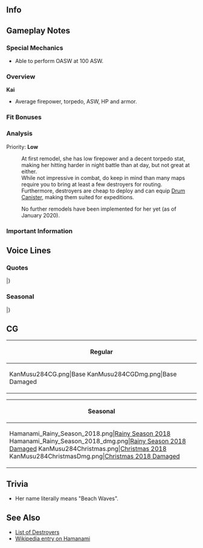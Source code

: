 ==Info==
{{KanmusuInfo|ID=284}}
{{KanmusuInfo|ID=284a}}

==Gameplay Notes==
===Special Mechanics===
* Able to perform OASW at 100 ASW.

===Overview===
'''Kai'''
* Average firepower, torpedo, ASW, HP and armor.  

===Fit Bonuses===
{{:{{BASEPAGENAME}}/Equipment Bonuses}}
{{clear}}

===Analysis===
Priority: '''Low'''

:At first remodel, she has low firepower and a decent torpedo stat, making her hitting harder in night battle than at day, but not great at either.
:While not impressive in combat, do keep in mind than many maps require you to bring at least a few destroyers for routing.
:Furthermore, destroyers are cheap to deploy and can equip [[Drum Canister]], making them suited for expeditions.

:No further remodels have been implemented for her yet (as of January 2020).

===Important Information===

==Voice Lines==
===Quotes===
{{ShipquoteHeader}}
{{ShipquoteKai
| scenario    =Introduction
| origin      = 私夕雲駆逐艦、十三番艦、ちゃ、着任しました。浜波です。あの、あの、あたしは…
| translation = I'm the 13th ship of the Yuugumo-class destroyers, r-reporting for duty. I'm Hamanami. Uhh, umm, I...
| audio       =  Hamanami-Intro.mp3
}}
{{ShipquoteKai
| scenario    =Introduction
| kai         =yes
| origin      =夕雲型駆逐艦十三番艦、浜波です。あの、あの、あたし、頑張り…ます。
| translation = I'm the 13th ship of the Yuugumo-class destroyers, Hamanami. Uhh, Umm, I'll... do my best.
| audio       =  HamanamiKai-Intro.mp3
}}
{{ShipquoteKai
| scenario    =Library
| origin      =あ、あたし、夕雲型駆逐艦、十三番艦、浜波です。夕雲型の四隻と、三十二駆を編成しました。戦いの中で、一隻、一隻、いなくなって。最後はなっちゃん達の三十一駆、一緒に行きました。あの海は怖い…敵の飛行機の群れも怖い…怖いです…
| translation =I-I'm the 13th ship of the Yuugumo-class destroyers, Hamanami. Together with 4 of my other sister ships, I was part of DesDiv32. <ref>Those other 3 were Tamanami, Hayanami and [[Fujinami]].</ref> We lost ship after ship in battle. In the end, I was with Nacchan and the others in DesDiv31.<ref>Referring to [[Naganami]], Kishinami, and [[Okinami]].</ref> That sea was scary... The swarms of enemy planes were also scary... It was all so scary...<ref>Referring to [https://en.wikipedia.org/wiki/Battle_of_Ormoc_Bay The Battle of Ormoc Bay] where she was sunk by Allied planes.</ref>
| audio       =  Hamanami-Library.mp3
}}
{{ShipquoteKai
| scenario    =Secretary 1
| origin      =私、もしかして、いいけど。
| translation =I probably don't mind.
| audio       =  Hamanami-Sec1.mp3
}}
{{ShipquoteKai
| scenario    =Secretary 2
| origin      =何？別にあたし、そういうのはいらない。普通にあってるし。平気。
| translation =What? I don't really need that. I always have it. I'm fine.
| audio       =  Hamanami-Sec2.mp3
}}
{{ShipquoteKai
| scenario    =Secretary 3
| origin      =ふうちゃん？あぁ、司令、なに？私は別に、でも平気。平気とか…
| translation =Fuu-chan? Ah, Commander, what is it? It's nothing, I'm fine. I'm fine so...<ref>Referring to [[Fujinami]].</ref>
| audio       =  Hamanami-Sec3.mp3
}}
{{ShipquoteKai
| scenario    =Secretary 3
| kai         =yes
| origin      =あぁ、ふうちゃん？えぇ、司令、どうしたの？私は別に平気。あ、ありがと…
| translation =Ah, Fuu-chan? Eh, Commander, what's wrong? I'm doing just fine. Th-thank you...
| audio       =  HamanamiKai-Sec3.mp3
}}
{{ShipquoteKai
| scenario    =Secretary Idle
| origin      =うわ、はちゃん。おぉ、うん、平気。ありがとう。おぁ、ふうちゃん、もいるから。うん、安心して。
| translation =Ah, Ha-chan. Oh, yeah, I'm fine, thank you. Ah, Fuu-chan is here too. Yeah, don't worry.
| audio       =  Hamanami-Idle.mp3
}}
{{ShipquoteKai
| scenario    =Secretary (Married)
| origin      =あ、あの、お茶、日本茶入れた。飲みますか？
| translation = U-ummm, I made some tea, Japanese tea. Would you like some?
| audio       =  Hamanami-SecMarried.mp3
}}
{{ShipquoteKai
| scenario    =Wedding
| origin      =し、司令、なに？どこにいうは無ければ、あたし…ん、うぇ…あ、あの、もう一回言って？うそ、うそ！
| translation = W-what is it, Commander? If you don't need anything I'll... Huh... U-ummm, can you repeat that? No way, no way!
| audio       =  Hamanami-Wedding.mp3
}}
{{ShipquoteKai
| scenario    =Player's Score
| origin      =読みますか、司令官。はい。情報はこちらです、はい。
| translation =You want to read this, commander? Yes. This is the intelligence, here.
| audio       =  Hamanami-PlayerScore.mp3
}}
{{ShipquoteKai
| scenario    =Joining the Fleet
| origin      =は、浜波、しゅ、出撃する。今、そう…
| translation =I-I'm s-sortieing. Yes, now...
| audio       =  Hamanami-JoinFleet.mp3
}}
{{ShipquoteKai
| scenario    =Joining the Fleet
| kai         =yes
| origin      =は、浜波、しゅ、出撃する、から…今、はい。
| translation =I-I'm s-sortieing now so... Yes, now.
| audio       =  HamanamiKai-JoinFleet.mp3
}}
{{ShipquoteKai
| scenario    =Equipment 1
| origin      =いい、みたい、ふうう・・・
| translation =Looks good, *exhales*
| audio       =  Hamanami-Equip1.mp3
}}
{{ShipquoteKai
| scenario    =Equipment 2
| origin      =あぁ、良そそうです。
| translation =Ah, this looks good.
| audio       =  Hamanami-Equip2.mp3
}}
{{ShipquoteKai
| scenario    =Equipment 3
| origin      =い、いいけど…
| translation =Th-this is good...
| audio       =  Hamanami-Equip3.mp3
}}
{{ShipquoteKai
| scenario    =Supply
| origin      =あぁ、はい、ありが…
| translation =Ah, yes, tha-....
| audio       =  Hamanami-Supply.mp3
}}
{{ShipquoteKai
| scenario    =Supply
| kai         =yes
| origin      =ん、あ、ありがとう、ふうぅ〜
| translation =Ngh, th-thank you. *whew*
| audio       =  HamanamiKai-Supply.mp3
}}
{{ShipquoteKai
| scenario    =Docking (Minor)
| origin      =お風呂、すぐ出るから、すぐ…
| translation =I'll be right out of the bath soon, real soon...
| audio       =  Hamanami-DockMinor.mp3
}}
{{ShipquoteKai
| scenario    =Docking (Major)
| origin      =お風呂、覗いては…ダメ。違う。ご、ご、ごめんな…ごめんなさい、あたし・・・
| translation =Don't peek... into the bath. No. I-I-I'm sorr... I'm sorry, I...
| audio       =  Hamanami-DockMajor.mp3
}}
{{ShipquoteKai
| scenario    =Construction
| origin      =新し子、あの、あぁ、そうです…
| translation =A new girl, umm, ah, that's right....
| audio       =  Hamanami-Construction.mp3
}}
{{ShipquoteKai
| scenario    =Return from Sortie
| origin      =か、艦隊が無事に…そ、そうみたいです。
| translation =Th-the fleet returned safely... Y-yes, it looks like it.
| audio       =  Hamanami-SortieReturn.mp3
}}
{{ShipquoteKai
| scenario    =Starting a Sortie
| origin      =ふうちゃん、先に行かないで。三十二駆、は、浜波、行けます。で、出ます。
| translation =Don't go ahead without me, Fuu-chan. DesDiv32, H-hamanami, going. H-heading out.
| audio       =  Hamanami-Sortie.mp3
}}
{{ShipquoteKai
| scenario    =Starting a Battle
| origin      =て、敵。そんな。は、はい、司令。打ちかた、用意、用意！
| translation =Th-the enemy. Oh no. Y-yes, Commander. Battle stations, ready!
| audio       =  Hamanami-BattleStart.mp3
}}
{{ShipquoteKai
| scenario    =Attack
| origin      =て、てえぇ！
| translation = F-fireeee!
| audio       =  Hamanami-Atk.mp3
}}
{{ShipquoteKai
| scenario    =Night Battle Attack
| origin      =ど、どうだ？
| translation =H-how's that?
| audio       =  Hamanami-NightAtk.mp3
}}
{{ShipquoteKai
| scenario    =Night Battle
| origin      =夜なら、敵も来ないし、夜なら。
| translation =I hope no enemies come tonight, not tonight.
| audio       =  Hamanami-NightBattle.mp3
}}
{{ShipquoteKai
| scenario    =MVP
| origin      =や、やった。浜波少し活躍、やった。
| translation =Y-yes! I was able to help out a bit, great.
| audio       =  Hamanami-MVP.mp3
}}
{{ShipquoteKai
| scenario    =Minor Damage 1
| origin      =や、やめてよ…
| translation =St-stop it....
| audio       =  Hamanami-MinorDmg1.mp3
}}
{{ShipquoteKai
| scenario    =Minor Damage 2
| origin      =みたいよ、ばか・・・
| translation =You saw it, jerk...
| audio       =  Hamanami-MinorDmg2.mp3
}}
{{ShipquoteKai
| scenario    =Minor Damage 2
| kai         =yes
| origin      =いった、いったいって、ばか！
| translation =Ow, that hurt, jerk!
| audio       =  HamanamiKai-MinorDmg.mp3
}}
{{ShipquoteKai
| scenario    =Major Damage
| origin      =嫌だって言ってるのに…こんなの嫌だから！
| translation =I said I didn't like this... I really don't like this!
| audio       =  Hamanami-MajorDmg.mp3
}}
{{ShipquoteKai
| scenario    =Major Damage
| kai         =yes
| origin      =嫌だって言ってるのに。こんなの、私は負けないから。
| translation =I said I didn't like this. But I won't lose to something like this.
| audio       =  HamanamiKai-MajorDmg.mp3
}}
{{ShipquoteKai
| scenario    =Sunk
| origin      =い、いやだ…嘘…ふうちゃん、助けて…
| translation =O-oh no... No way... Save me, Fuu-chan...
| audio       =  Hamanami-Sunk.mp3
}}
|}<references/>

{{clear}}

===Seasonal===
{{SeasonalHeaderOld}}
{{SeasonalQuote
|scenario = [[Seasonal/White_Day_2018|White Day 2018]]
|origin = あ、ありが…でも、私…今年上げてない…
|translation =	Th-thank… But I… didn’t get you anything this year…
|audio = Hamanami_White_Day_2018_Sec1.mp3
|notes = 
}}
{{SeasonalQuote
|scenario = [[Seasonal/Coming_of_Spring_2018|Coming of Spring 2018]]
|origin = 三十二駆の…あぁ、うん、夕雲型のお花見、楽しい。ふうちゃん、調子悪いの。食べ過ぎ？
|translation =	I’m looking forward to DesDiv32’s… Ah, yeah the Yuugumo-class’ cherry blossom viewing. You’re not looking well, Fuu-chan. Did you eat too much?
|audio = Hamanami_Spring_2018_Sec1.mp3
|notes = Secretary 1
}}
{{SeasonalQuote
|scenario = [[Seasonal/Coming_of_Spring_2018|Coming of Spring 2018]]
|origin = あの、あっちゃん…あの、これはどぞ。お、美味しいから…あ、あの、ありがとうね。
|translation =	Umm, Acchan… Umm, please have some of this. I-it’s delicious… Uh-umm, thank you.
|audio = Hamanami_Spring_2018_Sec2.mp3
|notes = Secretary 2
}}
{{SeasonalQuote
|scenario = [[Seasonal/Fifth_Anniversary|5th Anniversary]]
|origin = 艦隊は、五周年…おめで…おめでとうございます、司令。…お…お祝いですね。
|translation =	Congr… congratulations… on the fleet’s 5th Anniversary, Commander. …Let’s… let’s celebrate.
|audio = Hamanami_5th_Anniversary_Sec1.mp3
|notes = 
}}
{{SeasonalQuote
|scenario = [[Seasonal/Rainy_Season_2018|Rainy Season 2018]]
|origin = ふーちゃん、何作っているの？…て、てるてる…てるてる坊主？あぁ、私も…ん…あぁ…うぇ…
|translation =	What are you making, Fuu-chan? …A te-teruteru… teruteru bouzu? Ah, I’ll make one too… Ngh… Ah… Urgh…
|audio = Hamanami_Rainy_Season_2018_Sec1.mp3
|notes = 
}}
{{SeasonalQuote
|scenario = [[Seasonal/Summer_2018|Summer 2018]]
|origin = あぁ、ふーちゃんかわいい。うん。…あ、あたしも…ん、いや、どうしようかな…
|translation =	Ah, you look cute, Fuu-chan. Yep. ...M-me too... Hmmm, well, should I...
|audio = Hamanami_Summer_2018_Sec1.mp3
|notes = 
}}
{{SeasonalQuote
|scenario = [[Seasonal/Saury_2018|Saury 2018]]
|origin = ふ、ふちゃん...ん、それをちが…超大きじゃなくて…はうぅ…
|translation =	F-fuuchan... Ngh, that's not it... That's not too much... Haaa...
|audio = Hamanami_Sec1_Saury_2018.mp3
|notes = 
}}
{{SeasonalQuote
|scenario = [[Seasonal/Late_Autumn_2018|Late Autumn 2018]]
|origin = あ、あの、ふうちゃん、なに、してるの？カメラ？ここも？私ま手伝った方が…いい？
|translation =	Uh-umm, what are you doing, Fuu-chan? A camera? Here too? Is it... fine for me to help too?
|audio = Hamanami_Late_Autumn_2018_Sec1.mp3
|notes = 
}}
{{SeasonalQuote
|scenario = [[Seasonal/Christmas_2018|Christmas 2018]]
|origin = し、司令、見て。こ、これがね…ふうちゃん。これたちゃんとはちゃん…これは司令。ど、どう？
|translation =	Co-commander, look at this. This is... Fuu-chan. This is Ta-chan and me... This is is you. Wh-what do you think?
|audio = Hamanami_Christmas_2018_Sec1.mp3
|notes = 
}}
{{SeasonalQuote
|scenario = [[Seasonal/New_Year_2019|New Years 2019]]
|origin = あの…あの…司令…あ、あけまして…うあぁ…あ、ありがとう、ございます…ふぅ、ふぅ……あぁ、暖かい…
|translation =	Uhhh... Ummm... Commander... Ha-happy New... Whoa... Th-thank you very much... *blowing*... Aah, it's warm...
|audio = Hamanami_New_Year_2019_Sec1.mp3
|notes = 
}}
{{SeasonalQuote
|scenario = [[Seasonal/Valentine%27s_Day_2019|Valentine's Day 2019]]
|origin = ふっちゃん、おきちゃん、あぁ、平気…ん…ん、司令と…ん、お茶飲む？い、今いれるね。
|translation = Fuchan, Okichan; ah, I'm fine... Uhh... Umm... Tea with... Ummm, the Commander? I-I'll go make some now.
|audio = Hamanami_Valentines_2019_Sec1.mp3
|notes = Secretary 1
}}
{{SeasonalQuote
|scenario = [[Seasonal/Rainy_Season_2019|Rainy Season 2019]]
|origin = ん、はちゃん。それ、可愛い。ん…私、私はあの丘で写真を撮ってきた。カワイイ。
|translation =	Mm, Ha-chan. That's, cute. Mm... I, I took a picture from that hill. So cute.
|audio = Hamanami_Rainy_Season_2019_Sec1.mp3
|notes = 
}}
{{SeasonalQuote
|scenario = [[Seasonal/Summer_2019|Summer 2019]]
|origin = な、夏祭り…ふちゃん、はちゃん、はいくんの？……じ、じゃ、あたしも…
|translation =	A-are you... going to the summer festival, Fuu-chan, Ha-chan? ...Th-then, I'll come too...
|audio = Hamanami_Summer_2019_Sec1.mp3
|notes = Secretary 1
}}
{{SeasonalQuote
|scenario = [[Seasonal/Summer_2019|Summer 2019]]
|origin = ふちゃん、何探してるの？浴衣…あ、あの、この箪笥の中じゃ…あぁ、あった。ふちゃん、ここ…ここに……ふうちゃんの浴衣…すきかも。
|translation =	Fuu-chan, what are you looking for? Your yukata... Uh-umm, I'm sure it was in these drawers... Ah, found it. Fuu-chan, it's... it's here... I kinda like... your yukata.
|audio = Hamanami_Summer_2019_Sec2.mp3
|notes = Secretary 2
}}
{{SeasonalQuote
|scenario = [[Seasonal/Valentine%27s_Day_2020|Valentine's Day 2020]]
|origin = あぁ、フウちゃん。あ、ありがとう。私、ん、大事に…いただく。はむ、はむ…ほんとに…
|translation = Ah, Fuu-chan. Th-thank you. I'll, mmm... savour this. *nom* *nom*... It's really...
|audio = Hamanami_Valentines_2020_Secretary_2.mp3
|notes = Secretary 2
}}
{{SeasonalQuote
|scenario = [[Seasonal/Hinamatsuri_2020|Hinamatsuri 2020]]
|origin = フ、フウちゃん、あ、ありがとう。大丈夫。楽しかった…あぁ、これ、お土産。これとこれハちゃんと司令に。
|translation =	F-fu-chan, th-thanks. I'm good. I had fun... Ah, these are souvenirs. This and this is for Ha-chan and the Commander.
|audio = Hamanami_Hinamatsuri_2020_Secretary_2.mp3
|notes = Secretary 2
}}
{{SeasonalQuote
|scenario = [[Seasonal/Seventh_Anniversary|7th Anniversary]]
|origin = か、艦隊が七周年。フウちゃん、ハちゃん、司令、お、おめでとうございます。浜波も嬉しい。
|translation =	I-it's the fleet's 7th Anniversary. Fuu-chan, Ha-chan, Commander, c-congratulations. I'm happy too.
|audio = Hamanami_7th_Anniversary_Secretary_1.mp3
|notes = Secretary 
}}
{{SeasonalQuote
|scenario = [[Seasonal/Seventh_Anniversary|7th Anniversary]]
|origin = フウちゃん、ん、大丈夫。浜波もお部屋に…いる。ハちゃんもあり、ありがとう。
|translation =	Fuu-chan, mmm, I'm fine. I'll be in my... room. Ha-chan, thank you too.
|audio = Hamanami_7th_Anniversary_Secretary_2.mp3
|notes = Secretary 2
}}
{{SeasonalQuote
|scenario = [[Seasonal/Autumn_2020|Autumn 2020]]
|origin = フちゃん、ハちゃん、司令、みんなで…秋祭り…楽しい。綿飴…甘い…好き…優しい…美味しさ。
|translation =	Fu-chan, Ha-chan, Commander, let's all... go have fun... at the Autumn Festival. The cotton candy... is sweet... I like... this gentle... flavour.
|audio = Hamanami_Autumn_2020_Secretary_1.mp3
|notes = 
}}
{{SeasonalQuote
|scenario = [[Seasonal/Valentine's_Day_2021|Valentine's Day 2021]]
|origin = チョコチップクーキ美味しい。保と良い硬さ、味わいうまさ。ふぅ、落ち着く…
|translation = These chocolate chip cookies are good. They're just the right texture and taste. Phew, I'm satisfied...
|audio = Hamanami_Valentines_2021_Secretary_3.mp3
|notes = Secretary 3
}}
{{SeasonalQuote
|scenario = [[Seasonal/Eighth_Anniversary|8th Anniversary]]
|origin = 艦隊が、八周年。フッちゃん、ハッちゃん、司令、お、おめ…おめで、おめでとうございます。浜波も嬉しい。
|translation =	It's the fleet's 8th Anniversary. Fu-chan, Ha-chan, Commander, co-con... Con-congratulations. I'm happy about this too.
|audio = Hamanami_8th Anniversary_Secretary_1.mp3
|notes = 
}}
|}<references/>

{{clear}}

==CG==
{| class="mw-collapsible mw-collapsed wikitable" style="width: 100%;"
!Regular
|-
|<gallery>
KanMusu284CG.png|Base
KanMusu284CGDmg.png|Base Damaged
</gallery>
|}

{| class="mw-collapsible mw-collapsed wikitable" style="width: 100%;"
!Seasonal
|-
|<gallery>
Hamanami_Rainy_Season_2018.png|[[Seasonal/Rainy_Season_2018|Rainy Season 2018]]
Hamanami_Rainy_Season_2018_dmg.png|[[Seasonal/Rainy_Season_2018|Rainy Season 2018 Damaged]]
KanMusu284Christmas.png|[[Seasonal/Christmas_2018|Christmas 2018]]
KanMusu284ChristmasDmg.png|[[Seasonal/Christmas_2018|Christmas 2018 Damaged]]
</gallery>
|}

==Trivia==
* Her name literally means "Beach Waves".

==See Also==
* [[EliteDD|List of Destroyers]]
* [[wikipedia:Japanese destroyer Hamanami|Wikipedia entry on Hamanami]]
{{Shiplist}}